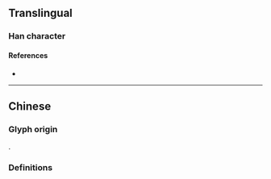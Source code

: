 {{also|撿}}
{{character info}}
==Translingual==
{{Han simplified forms|撿|𢮦|捡|ex=y}}

===Han character===
{{Han char|rn=64|rad=手|as=07|sn=10|four=|canj=QOMM|ids=⿰扌佥}}

====References====
* {{Han ref|kx=0434.241|hdz=31885.020|uh=6361|ud=25441}}

----

==Chinese==

===Glyph origin===
{{Han simp|撿|f=僉|t=佥}}.

===Definitions===
{{zh-see|撿}}